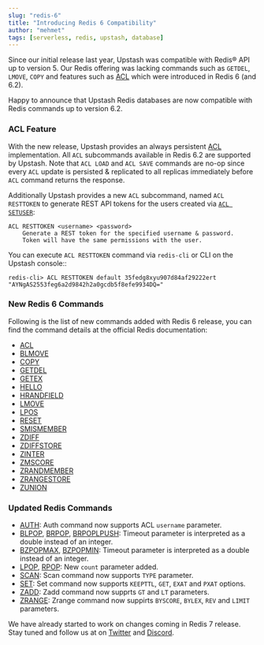 ```yaml
---
slug: "redis-6"
title: "Introducing Redis 6 Compatibility"
author: "mehmet"
tags: [serverless, redis, upstash, database]
---
```


Since our initial release last year, Upstash was compatible with Redis® API up to version 5. Our Redis offering was lacking
commands such as `GETDEL`, `LMOVE`, `COPY` and features such as [ACL](https://redis.io/docs/manual/security/acl/)
which were introduced in Redis 6 (and 6.2).

Happy to announce that Upstash Redis databases are now compatible with Redis commands up to version 6.2.


### ACL Feature

With the new release, Upstash provides an always persistent [ACL](https://redis.io/docs/manual/security/acl/) implementation.
All `ACL` subcommands available in Redis 6.2 are supported by Upstash. Note that `ACL LOAD` and `ACL SAVE` commands are no-op
since every `ACL` update is persisted & replicated to all replicas immediately before `ACL` command returns the response.

Additionally Upstash provides a new `ACL` subcommand, named `ACL RESTTOKEN` to generate REST API tokens for the
users created via [`ACL SETUSER`](https://redis.io/commands/acl-setuser/):
```
ACL RESTTOKEN <username> <password>
    Generate a REST token for the specified username & password.
    Token will have the same permissions with the user.
```

You can execute `ACL RESTTOKEN` command via `redis-cli` or CLI on the Upstash console::

```shell
redis-cli> ACL RESTTOKEN default 35fedg8xyu907d84af29222ert
"AYNgAS2553feg6a2d9842h2a0gcdb5f8efe9934DQ="
```


### New Redis 6 Commands

Following is the list of new commands added with Redis 6 release, you can find the command details
at the official Redis documentation:

- [ACL](https://redis.io/commands/acl/)
- [BLMOVE](https://redis.io/commands/blmove/)
- [COPY](https://redis.io/commands/copy/)
- [GETDEL](https://redis.io/commands/getdel/)
- [GETEX](https://redis.io/commands/getex/)
- [HELLO](https://redis.io/commands/hello/)
- [HRANDFIELD](https://redis.io/commands/hrandfield/)
- [LMOVE](https://redis.io/commands/lmove/)
- [LPOS](https://redis.io/commands/lpos/)
- [RESET](https://redis.io/commands/reset/)
- [SMISMEMBER](https://redis.io/commands/smismember/)
- [ZDIFF](https://redis.io/commands/zdiff/)
- [ZDIFFSTORE](https://redis.io/commands/zdiffstore/)
- [ZINTER](https://redis.io/commands/zinter/)
- [ZMSCORE](https://redis.io/commands/zmscore/)
- [ZRANDMEMBER](https://redis.io/commands/zrandmember/)
- [ZRANGESTORE](https://redis.io/commands/zrangestore/)
- [ZUNION](https://redis.io/commands/zunion/)

### Updated Redis Commands

- [AUTH](https://redis.io/commands/auth/): Auth command now supports ACL `username` parameter.
- [BLPOP](https://redis.io/commands/blpop/), [BRPOP](https://redis.io/commands/brpop/), [BRPOPLPUSH](https://redis.io/commands/brpoplpush/):
Timeout parameter is interpreted as a double instead of an integer.
- [BZPOPMAX](https://redis.io/commands/bzpopmax/), [BZPOPMIN](https://redis.io/commands/bzpopmin/):
Timeout parameter is interpreted as a double instead of an integer.
- [LPOP](https://redis.io/commands/lpop/), [RPOP](https://redis.io/commands/rpop/): New `count` parameter added.
- [SCAN](https://redis.io/commands/scan/): Scan command now supports `TYPE` parameter.
- [SET](https://redis.io/commands/set/): Set command now supports `KEEPTTL`, `GET`, `EXAT` and `PXAT` options.
- [ZADD](https://redis.io/commands/zadd/): Zadd command now supprts `GT` and `LT` parameters.
- [ZRANGE](https://redis.io/commands/zrange/): Zrange command now suppirts `BYSCORE`, `BYLEX`, `REV` and `LIMIT` parameters.


We have already started to work on changes coming in Redis 7 release. Stay tuned and follow us at on [Twitter](https://twitter.com/upstash)
and [Discord](https://discord.gg/w9SenAtbme).
